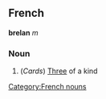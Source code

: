 ==French==
'''brelan''' ''m''

===Noun===
# (''Cards'') [[Three]] of a kind
[[Category:French nouns]]